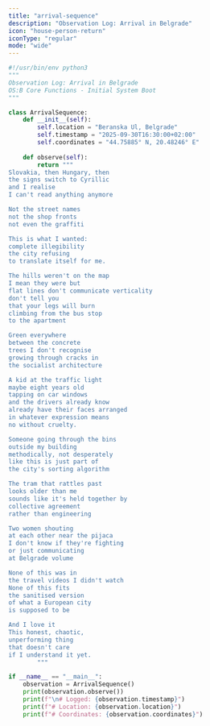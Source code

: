 ```yaml
---
title: "arrival-sequence"
description: "Observation Log: Arrival in Belgrade"
icon: "house-person-return"
iconType: "regular"
mode: "wide"
---
```


```python arrival-sequence-20250930
#!/usr/bin/env python3
"""
Observation Log: Arrival in Belgrade
OS:B Core Functions - Initial System Boot
"""

class ArrivalSequence:
    def __init__(self):
        self.location = "Beranska Ul, Belgrade"
        self.timestamp = "2025-09-30T16:30:00+02:00"
        self.coordinates = "44.75885° N, 20.48246° E"
    
    def observe(self):
        return """
Slovakia, then Hungary, then
the signs switch to Cyrillic
and I realise
I can't read anything anymore

Not the street names
not the shop fronts
not even the graffiti

This is what I wanted:
complete illegibility
the city refusing
to translate itself for me.

The hills weren't on the map
I mean they were but
flat lines don't communicate verticality
don't tell you
that your legs will burn
climbing from the bus stop
to the apartment

Green everywhere
between the concrete
trees I don't recognise
growing through cracks in
the socialist architecture

A kid at the traffic light
maybe eight years old
tapping on car windows
and the drivers already know
already have their faces arranged
in whatever expression means
no without cruelty.

Someone going through the bins
outside my building
methodically, not desperately
like this is just part of
the city's sorting algorithm

The tram that rattles past
looks older than me
sounds like it's held together by
collective agreement
rather than engineering

Two women shouting
at each other near the pijaca
I don't know if they're fighting
or just communicating
at Belgrade volume

None of this was in
the travel videos I didn't watch
None of this fits
the sanitised version
of what a European city
is supposed to be

And I love it
This honest, chaotic,
unperforming thing
that doesn't care
if I understand it yet.
        """

if __name__ == "__main__":
    observation = ArrivalSequence()
    print(observation.observe())
    print(f"\n# Logged: {observation.timestamp}")
    print(f"# Location: {observation.location}")
    print(f"# Coordinates: {observation.coordinates}")
```